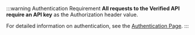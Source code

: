 :::warning Authentication Requirement
**All requests to the Verified API require an API key** as the Authorization header value.

For detailed information on authentication, see the [Authentication Page](./authentication).
:::
